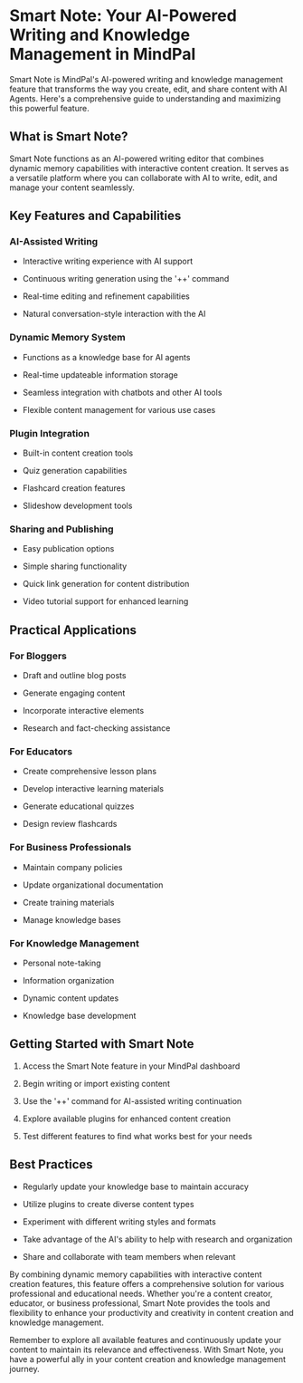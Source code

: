 # Smart Note: Your AI-Powered Writing and Knowledge Management in MindPal

Smart Note is MindPal's AI-powered writing and knowledge management feature that transforms the way you create, edit, and share content with AI Agents. Here's a comprehensive guide to understanding and maximizing this powerful feature.

## What is Smart Note?

Smart Note functions as an AI-powered writing editor that combines dynamic memory capabilities with interactive content creation. It serves as a versatile platform where you can collaborate with AI to write, edit, and manage your content seamlessly.

## Key Features and Capabilities

### AI-Assisted Writing

*   Interactive writing experience with AI support
    
*   Continuous writing generation using the '++' command
    
*   Real-time editing and refinement capabilities
    
*   Natural conversation-style interaction with the AI
    

### Dynamic Memory System

*   Functions as a knowledge base for AI agents
    
*   Real-time updateable information storage
    
*   Seamless integration with chatbots and other AI tools
    
*   Flexible content management for various use cases
    

### Plugin Integration

*   Built-in content creation tools
    
*   Quiz generation capabilities
    
*   Flashcard creation features
    
*   Slideshow development tools
    

### Sharing and Publishing

*   Easy publication options
    
*   Simple sharing functionality
    
*   Quick link generation for content distribution
    
*   Video tutorial support for enhanced learning
    

## Practical Applications

### For Bloggers

*   Draft and outline blog posts
    
*   Generate engaging content
    
*   Incorporate interactive elements
    
*   Research and fact-checking assistance
    

### For Educators

*   Create comprehensive lesson plans
    
*   Develop interactive learning materials
    
*   Generate educational quizzes
    
*   Design review flashcards
    

### For Business Professionals

*   Maintain company policies
    
*   Update organizational documentation
    
*   Create training materials
    
*   Manage knowledge bases
    

### For Knowledge Management

*   Personal note-taking
    
*   Information organization
    
*   Dynamic content updates
    
*   Knowledge base development
    

## Getting Started with Smart Note

1.  Access the Smart Note feature in your MindPal dashboard
    
2.  Begin writing or import existing content
    
3.  Use the '++' command for AI-assisted writing continuation
    
4.  Explore available plugins for enhanced content creation
    
5.  Test different features to find what works best for your needs
    

## Best Practices

*   Regularly update your knowledge base to maintain accuracy
    
*   Utilize plugins to create diverse content types
    
*   Experiment with different writing styles and formats
    
*   Take advantage of the AI's ability to help with research and organization
    
*   Share and collaborate with team members when relevant
    

By combining dynamic memory capabilities with interactive content creation features, this feature offers a comprehensive solution for various professional and educational needs. Whether you're a content creator, educator, or business professional, Smart Note provides the tools and flexibility to enhance your productivity and creativity in content creation and knowledge management.

Remember to explore all available features and continuously update your content to maintain its relevance and effectiveness. With Smart Note, you have a powerful ally in your content creation and knowledge management journey.


<PageFooter />
